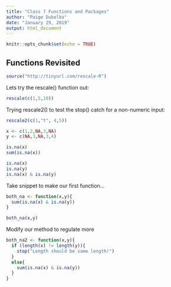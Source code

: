 ```yaml
---
title: "Class 7 Functions and Packages"
author: "Paige Dubelko"
date: "January 29, 2019"
output: html_document
---
```


```r
knitr::opts_chunk$set(echo = TRUE)
```
## Functions Revisited
```r
source("http://tinyurl.com/rescale-R")
```

Lets try the rescale() function out:
```r
rescale(c(1,5,10))
```
Trying rescale2() to test the stop() catch for a non-numeric input:
```r
rescale2(c(1,"t", 4,5))
```

```r
x <- c(1,2,NA,3,NA)
y <- c(NA,3,NA,3,4)
```

```r
is.na(x)
sum(is.na(x))
```
```r
is.na(x)
is.na(y)
is.na(x) & is.na(y)

```

Take snippet to make our first function...
```r
both_na <- function(x,y){
  sum(is.na(x) & is.na(y))
}
```

```r
both_na(x,y)
```
Modify our method to regulate more
```r
both_na2 <- function(x,y){
  if (length(x) != length(y)){
    stop("Length should be same length!")
  }
  else{
    sum(is.na(x) & is.na(y))
  }
}
```

